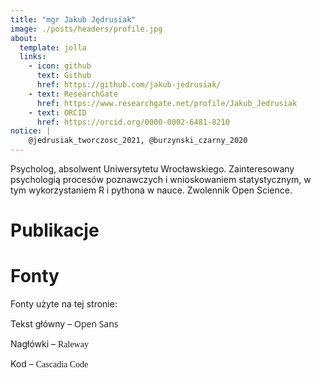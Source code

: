 ```yaml
---
title: "mgr Jakub Jędrusiak"
image: ./posts/headers/profile.jpg
about:
  template: jolla
  links:
    - icon: github
      text: Github
      href: https://github.com/jakub-jedrusiak/
    - text: ResearchGate
      href: https://www.researchgate.net/profile/Jakub_Jedrusiak
    - text: ORCID
      href: https://orcid.org/0000-0002-6481-8210
notice: |
    @jedrusiak_tworczosc_2021, @burzynski_czarny_2020
---
```


Psycholog, absolwent Uniwersytetu Wrocławskiego. Zainteresowany psychologią procesów poznawczych i wnioskowaniem statystycznym, w tym wykorzystaniem R i pythona w nauce. Zwolennik Open Science.

# Publikacje {#publikacje}

::: {#refs}
:::

# Fonty {#fonty}

Fonty użyte na tej stronie:

Tekst główny -- [Open Sans]{style="font-family: \"Open Sans\";"}

Nagłówki -- [Raleway]{style="font-family: \"Raleway\";"}

Kod -- [Cascadia Code]{style="font-family: \"Cascadia Code\";"}
